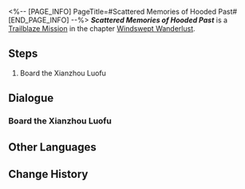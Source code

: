 <%-- [PAGE_INFO]
PageTitle=#Scattered Memories of Hooded Past#
[END_PAGE_INFO] --%>
{{Stub|Dialogue, characters, and location(s)}}
{{Mission Infobox
|id            = 1020401
|title         = 
|image         = Mission Scattered Memories of Hooded Past.png
|type          = Trailblaze
|event_name    = 
|chapter       = Windswept Wanderlust
|requirements  = [[Trailblaze Mission]] ''[[Scattered Memories of Hooded Past]]'' completed
|summary       = <!--official mission summary from Fate's Atlas-->
|characters    = <!--characters that appear in this mission-->
|startLocation = <!--location as it intially appears on the mission screen-->
|world         = <!--i.e. Penacony-->
|area          = <!--i.e. A Child's Dream-->
|prev          = 
|next          = 
|exp           = 
|credits       = 
|stellarJade   = 
|other         = 
}}
'''''Scattered Memories of Hooded Past''''' is a [[Trailblaze Mission]] in the chapter [[Windswept Wanderlust]].

==Steps==
# Board the Xianzhou Luofu

<!--
==Gameplay Notes==

--><!--
==Trial Character==

-->
==Dialogue==
{{Stub Dialogue}}
===Board the Xianzhou Luofu===
{{Mission Description|type=trailblaze|location=<!--to be added-->|As you cast your gaze from the Express toward a home you can never return to, you recall a time when the prospect of looking upon the Jade Gate of the Luofu seemed utterly unbelievable.<br />As you review the video communication sent by Kafka, you realize there is a hidden and lethal danger in her invitation &mdash; Her companion, the man named Blade, has an ancient and indelible feud with you.<br />You decide to go against the ban and set foot on the Luofu once again.}}
{{Dialogue Start}}
:{{tx}}
{{Dialogue End}}

==Other Languages==
{{Other Languages
|en   = Scattered Memories of Hooded Past
|zhs  = 旧影婆娑，追思错落
|zht  = 舊影婆娑，追思錯落
|ja   = 絶えぬ影、錯綜する追思
|ko   = 아른거리는 과거, 흩어진 기억
|es   = Recuerdos difusos entre las sombras del pasado
|fr   = Souvenirs éparpillés d'un passé dissimulé
|ru   = Разрозненные воспоминания о прошлом
|th   = เงาแห่งอดีตว่ายวน หวนนึกถึงความทรงจำที่พัดกระจาย
|vi   = Hình Bóng Xưa Cũ, Hồi Tưởng Đan Xen
|de   = Zerstreute Erinnerungen an die verhüllte Vergangenheit
|id   = Kenangan Masa Lalu yang Tersebar
|pt   = Memórias Dispersas de um Passado Obscuro
}}

==Change History==
{{Change History|1.0}}
